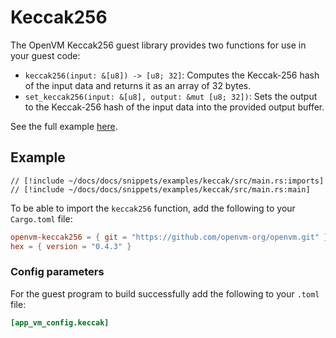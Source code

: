 # Keccak256

The OpenVM Keccak256 guest library provides two functions for use in your guest code:

- `keccak256(input: &[u8]) -> [u8; 32]`: Computes the Keccak-256 hash of the input data and returns it as an array of 32 bytes.
- `set_keccak256(input: &[u8], output: &mut [u8; 32])`: Sets the output to the Keccak-256 hash of the input data into the provided output buffer.

See the full example [here](https://github.com/openvm-org/openvm/blob/main/examples/keccak/src/main.rs).

## Example

```rust,no_run,noplayground
// [!include ~/docs/docs/snippets/examples/keccak/src/main.rs:imports]
// [!include ~/docs/docs/snippets/examples/keccak/src/main.rs:main]
```

To be able to import the `keccak256` function, add the following to your `Cargo.toml` file:

```toml
openvm-keccak256 = { git = "https://github.com/openvm-org/openvm.git" }
hex = { version = "0.4.3" }
```

### Config parameters

For the guest program to build successfully add the following to your `.toml` file:

```toml
[app_vm_config.keccak]
```
